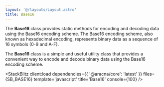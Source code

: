 ```yaml
---
layout: '@/layouts/Layout.astro'
title: Base16
---
```



The **Base16** class provides static methods for encoding and decoding data using the Base16 encoding scheme. The Base16 encoding scheme, also known as hexadecimal encoding, represents binary data as a sequence of 16 symbols (0-9 and A-F).

The **Base16** class is a simple and useful utility class that provides a convenient way to encode and decode binary data using the Base16 encoding scheme.

<StackBlitz
  client:load
  dependencies={{ '@aracna/core': 'latest' }}
  files={SB_BASE16}
  template='javascript'
  title='Base16'
  console={100}
/>
